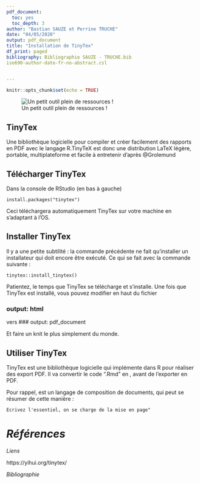 ```yaml
---
pdf_document:
  toc: yes
  toc_depth: 3
author: "Bastian SAUZE et Perrine TRUCHE"
date: "04/05/2020"
output: pdf_document
title: "Installation de TinyTex"
df_print: paged
bibliography: Bibliographie SAUZE - TRUCHE.bib
iso690-author-date-fr-no-abstract.csl


---
```


```r
knitr::opts_chunk$set(echo = TRUE)
```

![Un petit outil plein de ressources !](logo-tinytex.png)

## TinyTex

Une bibliothèque logicielle pour compiler et créer facilement des rapports en PDF avec le langage R.TinyTeX est donc une distribution LaTeX légère, portable, multiplateforme et facile à entretenir d'après @Grolemund


## Télécharger TinyTex

Dans la console de RStudio (en bas à gauche)

```
install.packages("tinytex")
```
Ceci téléchargera automatiquement TinyTex sur votre machine en s'adaptant à l'OS.

## Installer TinyTex

Il y a une petite subtilité : la commande précédente ne fait qu'installer un installateur qui doit encore être exécuté. Ce qui se fait avec la commande suivante :

```
tinytex::install_tinytex()
```

Patientez, le temps que TinyTex se télécharge et s'installe.
Une fois que TinyTex est installé, vous pouvez modifier en haut du fichier

### output: html
vers
### output: pdf_document

Et faire un knit le plus simplement du monde.

## Utiliser TinyTex

TinyTex est une bibliothèque logicielle qui implémente \LaTeX dans R pour réaliser des export PDF. Il va convertir le code ".Rmd" en \LaTeX, avant de l'exporter en PDF. 

Pour rappel, \LaTeX est un langage de composition de documents, qui peut se résumer de cette manière :

```
Ecrivez l'essentiel, on se charge de la mise en page"
```

# *Références*

*Liens*

https://yihui.org/tinytex/



*Bibliographie* 
